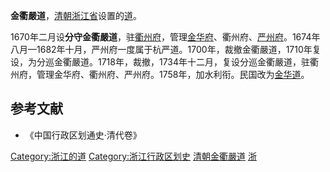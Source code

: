 '''金衢嚴道'''，[[清朝|清朝]][[浙江省_(清)|浙江省]]设置的[[道_(行政区划)|道]]。

1670年二月设'''分守金衢嚴道'''，驻[[衢州府|衢州府]]，管理[[金华府|金华府]]、衢州府、[[严州府|严州府]]。1674年八月—1682年十月，严州府一度属于杭严道。1700年，裁撤金衢嚴道，1710年复设，为分巡金衢嚴道。1718年，裁撤，1734年十二月，复设分巡金衢嚴道，驻衢州府，管理金华府、衢州府、严州府。1758年，加水利衔。民国改为[[金华道|金华道]]。

==参考文献==
* 《中国行政区划通史·清代卷》

{{清朝巡守道|nocat}}
{{清朝浙江省行政區劃|nocat}}
[[Category:浙江的道|Category:浙江的道]]
[[Category:浙江行政区划史|Category:浙江行政区划史]]
[[Category:清朝金衢嚴道|]]
[[Category:清朝的道|浙]]